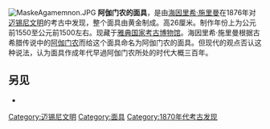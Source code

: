 {{expand|time=2010-08-04T02:36:55+00:00}}
{{unreferenced|time=2010-08-04T02:36:55+00:00}}
[[File:MaskeAgamemnon.JPG|thumb]]
'''阿伽门农的面具'''，是由[[海因里希·施里曼|海因里希·施里曼]]在1876年对[[迈锡尼文明|迈锡尼文明]]的考古中发现，整个面具由黄金制成。高26厘米。制作年份上为公元前1550至公元前1500左右。现藏于[[雅典国家考古博物馆|雅典国家考古博物馆]]。海因里希·施里曼根据古希腊传说中的[[阿伽门农|阿伽门农]]而给这个面具命名为阿伽门农的面具。但现代的观点否认这种说法，认为面具作成年代早過阿伽门农所处的时代大概三百年。

==另见==
*{{le|Khaemweset}}


[[Category:迈锡尼文明|Category:迈锡尼文明]]
[[Category:面具|Category:面具]]
[[Category:1870年代考古发现|Category:1870年代考古发现]]